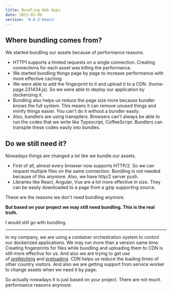 ```yaml
---
title: Bundling Web Apps
date: 2023-03-09
version: '0.0.2-beata'
---
```


## Where bundling comes from?

We started bundling our assets because of performance reasons.

-   HTTP1 supports a limited requests on a single connection. Creating connections for each asset was killing the performance.
-   We started bundling things page by page to increase performance with more effective caching.
-   We were able to add the fingerprint to it and upload it to a CDN. (home-page.231434.js). So we were able to deploy our application by dockerizing it.
-   Bundling also helps us reduce the page size more because bundler knows the full system. This means it can remove unused things and minify things easier. You can't do it without a bundler easily.
-   Also, bundlers are using transpilers. Browsers can't always be able to run the codes that we write like Typescript, CoffeeScript. Bundlers can transpile these codes easily into bundles.

## Do we still need it?

Nowadays things are changed a lot like we bundle our assets.

-   First of all, almost every browser now supports HTTP/2. So we can request multiple files on the same connection. Bundling is not needed because of this anymore. Also, we have http/2 server push.
-   Libraries like React, Angular, Vue are a lot more effective in size. They can be easily downloaded to a page from a gzip supporting source.

These are the reasons we don't need bundling anymore.

**But based on your project we may still need bundling. This is the real truth.**

I would still go with bundling.

---

In my company, we are using a container orchestration system to control our dockerized applications. We may run more than a version same time. Creating fingerprints for files while bundling and uploading them to CDN is still more effective for us. And also we are trying to get use of [prefetching](https://developer.mozilla.org/en-US/docs/Web/HTTP/Link_prefetching_FAQ) and [preloading](https://developer.mozilla.org/en-US/docs/Web/HTML/Preloading_content). CDN helps us reduce the loading times of other country visitors. And also we are getting support from service worker to change assets when we need it by page.

So actually nowadays it is just based on your project. There are not much performance reasons anymore.
